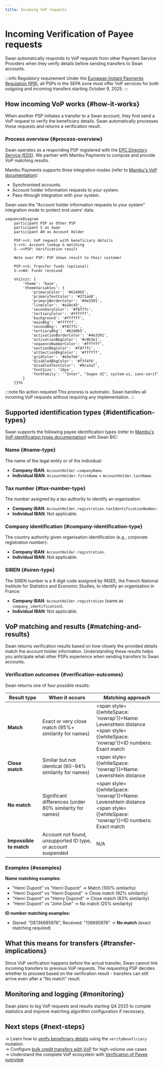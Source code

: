 ```yaml
---
title: Incoming VoP requests
---
```


# Incoming Verification of Payee requests

Swan automatically responds to VoP requests from other Payment Service Providers when they verify details before sending transfers to Swan accounts.

:::info Regulatory requirement
Under the [European Instant Payments Regulation (IPR)](https://eur-lex.europa.eu/legal-content/EN/TXT/HTML/?uri=OJ:L_202400886), all PSPs in the SEPA zone must offer VoP services for both outgoing and incoming transfers starting October 9, 2025.
:::

## How incoming VoP works {#how-it-works}

When another PSP initiates a transfer to a Swan account, they first send a VoP request to verify the beneficiary details. Swan automatically processes these requests and returns a verification result.

### Process overview {#process-overview}

Swan operates as a responding PSP registered with the [EPC Directory Service (EDS)](https://www.europeanpaymentscouncil.eu/what-we-do/other-epc-activities/epc-directory-service). We partner with Mambu Payments to compute and provide VoP matching results.

Mambu Payments supports three integration modes (refer to [Mambu's VoP documentation](https://docs.numeral.io/docs/respond-to-vop-requests)):
- Synchronised accounts.
- Account holder information requests to your system.
- Pass-through integration with your system.

Swan uses the "Account holder information requests to your system" integration mode to protect end users' data.

```mermaid
sequenceDiagram
    participant PSP as Other PSP
    participant S as Swan
    participant AH as Account Holder

    PSP->>S: VoP request with beneficiary details
    S->>S: Account lookup & matching
    S-->>PSP: Verification result
    
    Note over PSP: PSP shows result to their customer
    
    PSP->>S: Transfer funds (optional)
    S->>AH: Funds received

    %%{init: {
        'theme': 'base',
        'themeVariables': {
            'primaryColor': '#6240b5',
            'primaryTextColor': '#271a48',
            'primaryBorderColor': '#4e3391',
            'lineColor': '#a18cd3',
            'secondaryColor': '#f8f7fc',
            'tertiaryColor': '#ffffff',
            'background': '#ffffff',
            'mainBkg': '#ffffff',
            'secondBkg': '#f8f7fc',
            'tertiaryBkg': '#6240b5',
            'activationBorderColor': '#4e3391',
            'activationBkgColor': '#c0b3e1',
            'sequenceNumberColor': '#ffffff',
            'sectionBkgColor': '#f8f7fc',
            'altSectionBkgColor': '#ffffff',
            'gridColor': '#e5e7eb',
            'disabledBkgColor': '#f3f4f6',
            'disabledTextColor': '#9ca3af',
            'fontSize': '16px',
            'fontFamily': '"Inter", "Segoe UI", system-ui, sans-serif'
        }
    }}%%
```

:::note No action required
This process is automatic. Swan handles all incoming VoP requests without requiring any implementation.
:::

## Supported identification types {#identification-types}

Swan supports the following payee identification types (refer to [Mambu's VoP identification types documentation](https://docs.numeral.io/docs/vop-identification-types#supported-identification-types-in-vop)) with Swan BIC:

### Name {#name-type}
The name of the legal entity or of the individual:
- **Company IBAN**: `AccountHolder.companyName`.
- **Individual IBAN**: `AccountHolder.firstName` + `AccountHolder.lastName`.

### Tax number {#tax-number-type}
The number assigned by a tax authority to identify an organisation:
- **Company IBAN**: `AccountHolder.registration.taxIdentificationNumber`.
- **Individual IBAN**: Not applicable.

### Company identification {#company-identification-type}
The country authority given organisation identification (e.g., corporate registration number):
- **Company IBAN**: `AccountHolder.registration`.
- **Individual IBAN**: Not applicable.

### SIREN {#siren-type}
The SIREN number is a 9 digit code assigned by INSEE, the French National Institute for Statistics and Economic Studies, to identify an organisation in France:
- **Company IBAN**: `AccountHolder.registration` (same as `company_identification`).
- **Individual IBAN**: Not applicable.

## VoP matching and results {#matching-and-results}

Swan returns verification results based on how closely the provided details match the account holder information. Understanding these results helps you anticipate what other PSPs experience when sending transfers to Swan accounts.

### Verification outcomes {#verification-outcomes}

Swan returns one of four possible results:

| Result type | When it occurs | Matching approach |
| --- | --- | --- |
| **Match** | Exact or very close match (95%+ similarity for names) | <span style={{whiteSpace: 'nowrap'}}>Name: Levenshtein distance</span><br/><span style={{whiteSpace: 'nowrap'}}>ID numbers: Exact match</span> |
| **Close match** | Similar but not identical (80-94% similarity for names) | <span style={{whiteSpace: 'nowrap'}}>Name: Levenshtein distance</span> |
| **No match** | Significant differences (under 80% similarity for names) | <span style={{whiteSpace: 'nowrap'}}>Name: Levenshtein distance</span><br/><span style={{whiteSpace: 'nowrap'}}>ID numbers: Exact match</span> |
| **Impossible to match** | Account not found, unsupported ID type, or account suspended | N/A |

### Examples {#examples}

**Name matching examples:**

- "Henri Dupont" vs "Henri Dupont" → Match (100% similarity)
- "Henri Dupont" vs "Henri Dupond" → Close match (92% similarity)
- "Henri Dupont" vs "Henry Dupond" → Close match (83% similarity)
- "Henri Dupont" vs "John Doe" → No match (25% similarity)

**ID number matching examples:**
- Stored: "DE136695976", Received: "136695976" → **No match** (exact matching required)

## What this means for transfers {#transfer-implications}

Since VoP verification happens before the actual transfer, Swan cannot link incoming transfers to previous VoP requests. The requesting PSP decides whether to proceed based on the verification result - transfers can still arrive even after a "No match" result.

## Monitoring and logging {#monitoring}

Swan plans to log VoP requests and results starting Q4 2025 to compile statistics and improve matching algorithm configuration if necessary.

## Next steps {#next-steps}

→ Learn how to [verify beneficiary details](/preview/vop/guide-verify-beneficiary) using the `verifyBeneficiary` mutation  
→ Configure [bulk credit transfers with VoP](/preview/vop/bulk-credit-transfers) for high-volume use cases  
→ Understand the complete VoP ecosystem with [Verification of Payee overview](/preview/vop/verification-of-payee)